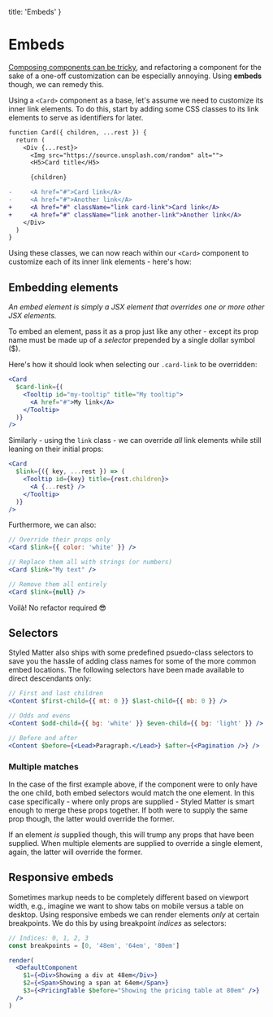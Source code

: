   title: 'Embeds'
}

# Embeds

[Composing components can be tricky](https://css-tricks.com/considerations-for-creating-a-card-component/), and refactoring a component for the sake of a one-off customization can be especially annoying. Using **embeds** though, we can remedy this.

Using a `<Card>` component as a base, let's assume we need to customize its inner link elements. To do this, start by adding some CSS classes to its link elements to serve as identifiers for later.

```diff
function Card({ children, ...rest }) {
  return (
    <Div {...rest}>
      <Img src="https://source.unsplash.com/random" alt="">
      <H5>Card title</H5>

      {children}

-     <A href="#">Card link</A>
-     <A href="#">Another link</A>
+     <A href="#" className="link card-link">Card link</A>
+     <A href="#" className="link another-link">Another link</A>
    </Div>
  )
}
```

Using these classes, we can now reach within our `<Card>` component to customize each of its inner link elements - here's how:

## Embedding elements

_An embed element is simply a JSX element that overrides one or more other JSX elements._

To embed an element, pass it as a prop just like any other - except its prop name must be made up of a _selector_ prepended by a single dollar symbol ($).

Here's how it should look when selecting our `.card-link` to be overridden:

```jsx
<Card
  $card-link={(
    <Tooltip id="my-tooltip" title="My tooltip">
      <A href="#">My link</A>
    </Tooltip>
  )}
/>
```

Similarly - using the `link` class - we can override _all_ link elements while still leaning on their initial props:

```jsx
<Card
  $link={({ key, ...rest }) => (
    <Tooltip id={key} title={rest.children}>
      <A {...rest} />
    </Tooltip>
  )}
/>
```

Furthermore, we can also:

```jsx
// Override their props only
<Card $link={{ color: 'white' }} />

// Replace them all with strings (or numbers)
<Card $link="My text" />

// Remove them all entirely
<Card $link={null} />
```

Voilà! No refactor required 😎

## Selectors

Styled Matter also ships with some predefined psuedo-class selectors to save you the hassle of adding class names for some of the more common embed locations. The following selectors have been made available to direct descendants only:

```jsx
// First and last children
<Content $first-child={{ mt: 0 }} $last-child={{ mb: 0 }} />

// Odds and evens
<Content $odd-child={{ bg: 'white' }} $even-child={{ bg: 'light' }} />

// Before and after
<Content $before={<Lead>Paragraph.</Lead>} $after={<Pagination />} />
```

### Multiple matches

In the case of the first example above, if the component were to only have the one child, both embed selectors would match the one element. In this case specifically - where only props are supplied - Styled Matter is smart enough to merge these props together. If both were to supply the same prop though, the latter would override the former.

If an element _is_ supplied though, this will trump any props that have been supplied. When multiple elements are supplied to override a single element, again, the latter will override the former.

## Responsive embeds

Sometimes markup needs to be completely different based on viewport width, e.g., imagine we want to show tabs on mobile versus a table on desktop. Using responsive embeds we can render elements _only_ at certain breakpoints. We do this by using breakpoint _indices_ as selectors:

```jsx
// Indices: 0, 1, 2, 3
const breakpoints = [0, '48em', '64em', '80em']

render(
  <DefaultComponent
    $1={<Div>Showing a div at 48em</Div>}
    $2={<Span>Showing a span at 64em</Span>}
    $3={<PricingTable $before="Showing the pricing table at 80em" />}
  />
)
```
